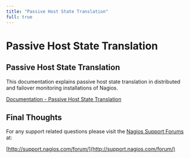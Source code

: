 ---
title: "Passive Host State Translation"
full: true
---

# Passive Host State Translation

## Passive Host State Translation

This documentation explains passive host state translation in distributed and failover monitoring installations of Nagios.

[Documentation - Passive Host State Translation](https://assets.nagios.com/downloads/nagioscore/docs/nagioscore/4/en/passivestatetranslation.html "Passive Host State Translation")

## Final Thoughts

For any support related questions please visit the [Nagios Support Forums](http://support.nagios.com/forum/) at:

[http://support.nagios.com/forum/](http://support.nagios.com/forum/)